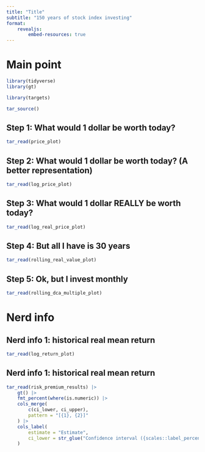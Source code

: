```yaml
---
title: "Title"
subtitle: "150 years of stock index investing"
format:
    revealjs:
        embed-resources: true
---
```


# Main point

```r
library(tidyverse)
library(gt)

library(targets)

tar_source()
```

## Step 1: What would 1 dollar be worth today?

```r
tar_read(price_plot)
```

## Step 2: What would 1 dollar be worth today? (A better representation)

```r
tar_read(log_price_plot)
```

## Step 3: What would 1 dollar REALLY be worth today?

```r
tar_read(log_real_price_plot)
```

## Step 4: But all I have is 30 years

```r
tar_read(rolling_real_value_plot)
```

## Step 5: Ok, but I invest monthly

```r
tar_read(rolling_dca_multiple_plot)
```

# Nerd info

## Nerd info 1: historical real mean return

```r
tar_read(log_return_plot)
```

## Nerd info 1: historical real mean return

```r
tar_read(risk_premium_results) |>
    gt() |>
    fmt_percent(where(is.numeric)) |>
    cols_merge(
        c(ci_lower, ci_upper),
        pattern = "[{1}, {2}]"
    ) |>
    cols_label(
        estimate = "Estimate",
        ci_lower = str_glue("Confidence interval ({scales::label_percent()(CONFIDENCE_LEVEL)})")
    )
```
